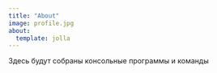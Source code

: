 ```yaml
---
title: "About"
image: profile.jpg
about:
  template: jolla
---
```


Здесь будут собраны консольные программы и команды 
